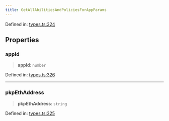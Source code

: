 ```yaml
---
title: GetAllAbilitiesAndPoliciesForAppParams
---
```


Defined in: [types.ts:324](https://github.com/LIT-Protocol/Vincent/blob/1c902a7c278246adaf4479901c6e2d38e00321e5/packages/libs/contracts-sdk/src/types.ts#L324)

## Properties

### appId

> **appId**: `number`

Defined in: [types.ts:326](https://github.com/LIT-Protocol/Vincent/blob/1c902a7c278246adaf4479901c6e2d38e00321e5/packages/libs/contracts-sdk/src/types.ts#L326)

***

### pkpEthAddress

> **pkpEthAddress**: `string`

Defined in: [types.ts:325](https://github.com/LIT-Protocol/Vincent/blob/1c902a7c278246adaf4479901c6e2d38e00321e5/packages/libs/contracts-sdk/src/types.ts#L325)

